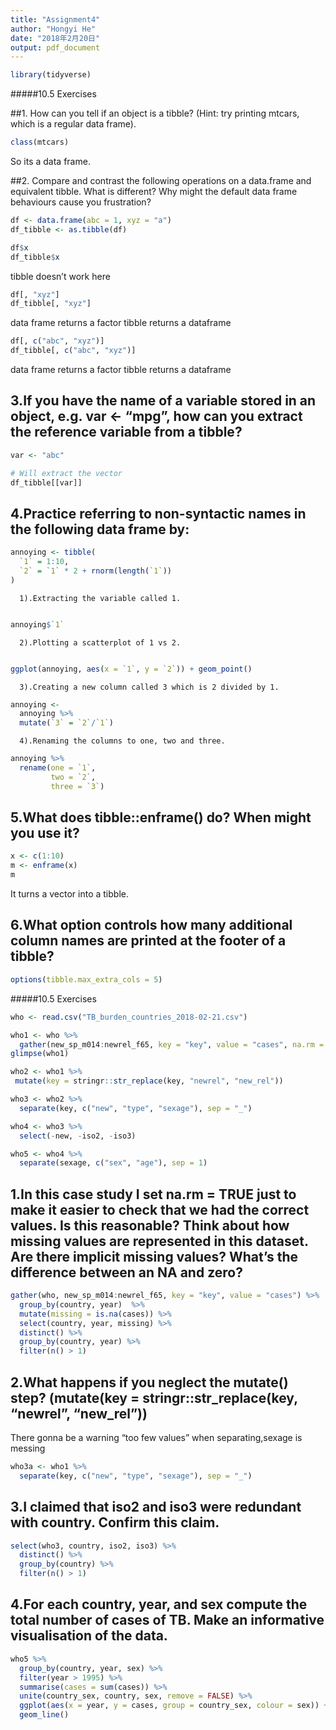 ```yaml
---
title: "Assignment4"
author: "Hongyi He"
date: "2018年2月20日"
output: pdf_document
---
```

```r
library(tidyverse)
```

#####10.5 Exercises

##1. How can you tell if an object is a tibble? (Hint: try printing mtcars, which is a regular data frame).

```r
class(mtcars)
```
  So its a data frame.

##2. Compare and contrast the following operations on a data.frame and equivalent tibble. What is different? Why might the default data frame behaviours cause you frustration?

```r
df <- data.frame(abc = 1, xyz = "a")
df_tibble <- as.tibble(df)
```

```r
df$x
df_tibble$x
```
  
  tibble doesn't work here
  
```r
df[, "xyz"]
df_tibble[, "xyz"]
```
  
  data frame returns a factor
  tibble returns a dataframe
  
```r
df[, c("abc", "xyz")]
df_tibble[, c("abc", "xyz")]
```
  
  data frame returns a factor
  tibble returns a dataframe

## 3.If you have the name of a variable stored in an object, e.g. var <- "mpg", how can you extract the reference variable from a tibble?

```r
var <- "abc"

# Will extract the vector
df_tibble[[var]]
```

## 4.Practice referring to non-syntactic names in the following data frame by:

```r
annoying <- tibble(
  `1` = 1:10,
  `2` = `1` * 2 + rnorm(length(`1`))
)
```

      1).Extracting the variable called 1.
      
```r
annoying$`1`

```

      2).Plotting a scatterplot of 1 vs 2.
      
```r
ggplot(annoying, aes(x = `1`, y = `2`)) + geom_point()

```

      3).Creating a new column called 3 which is 2 divided by 1.

```r
annoying <-
  annoying %>%
  mutate(`3` = `2`/`1`)
```

      4).Renaming the columns to one, two and three.
  
```r
annoying %>%
  rename(one = `1`,
         two = `2`,
         three = `3`)
```

## 5.What does tibble::enframe() do? When might you use it?

```r
x <- c(1:10)
m <- enframe(x)
m
```

It turns a vector into a tibble.

## 6.What option controls how many additional column names are printed at the footer of a tibble?

```r
options(tibble.max_extra_cols = 5)
```


#####10.5 Exercises
```r
who <- read.csv("TB_burden_countries_2018-02-21.csv")

who1 <- who %>%
  gather(new_sp_m014:newrel_f65, key = "key", value = "cases", na.rm = TRUE)
glimpse(who1)

who2 <- who1 %>%
 mutate(key = stringr::str_replace(key, "newrel", "new_rel"))

who3 <- who2 %>%
  separate(key, c("new", "type", "sexage"), sep = "_")

who4 <- who3 %>%
  select(-new, -iso2, -iso3)

who5 <- who4 %>%
  separate(sexage, c("sex", "age"), sep = 1)
```
## 1.In this case study I set na.rm = TRUE just to make it easier to check that we had the correct values. Is this reasonable? Think about how missing values are represented in this dataset. Are there implicit missing values? What’s the difference between an NA and zero?
```r
gather(who, new_sp_m014:newrel_f65, key = "key", value = "cases") %>%
  group_by(country, year)  %>%
  mutate(missing = is.na(cases)) %>%
  select(country, year, missing) %>%
  distinct() %>%
  group_by(country, year) %>%
  filter(n() > 1)
```

## 2.What happens if you neglect the mutate() step? (mutate(key = stringr::str_replace(key, "newrel", "new_rel"))

There gonna be a warning “too few values” when separating,sexage is messing
```r
who3a <- who1 %>%
  separate(key, c("new", "type", "sexage"), sep = "_")
```

## 3.I claimed that iso2 and iso3 were redundant with country. Confirm this claim.

```r
select(who3, country, iso2, iso3) %>%
  distinct() %>%
  group_by(country) %>%
  filter(n() > 1)
```

## 4.For each country, year, and sex compute the total number of cases of TB. Make an informative visualisation of the data.

```r
who5 %>%
  group_by(country, year, sex) %>%
  filter(year > 1995) %>%
  summarise(cases = sum(cases)) %>%
  unite(country_sex, country, sex, remove = FALSE) %>%
  ggplot(aes(x = year, y = cases, group = country_sex, colour = sex)) +
  geom_line()
```